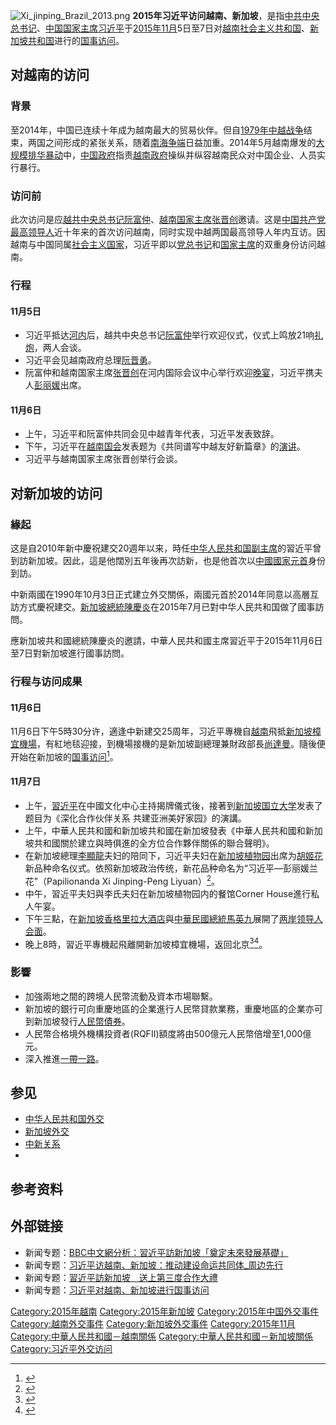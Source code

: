 [[File:Xi_jinping_Brazil_2013.png|thumb]]
{{seealso|习近平外事访问列表}}
'''2015年习近平访问越南、新加坡'''，是指[[中国共产党中央委员会总书记|中共中央总书记]]、[[中华人民共和国主席|中国国家主席]][[习近平|习近平]]于[[2015年11月|2015年11月]]5日至7日对[[越南社会主义共和国|越南社会主义共和国]]、[[新加坡共和国|新加坡共和国]]进行的[[国事访问|国事访问]]。

== 对越南的访问 ==
=== 背景 ===

至2014年，中国已连续十年成为越南最大的贸易伙伴。但自[[1979年中越战争|1979年中越战争]]结束，两国之间形成的紧张关系，随着[[南海争端|南海争端]]日益加重。2014年5月越南爆发的[[2014年越南排华暴动|大规模排华暴动]]中，[[中华人民共和国政府|中国政府]]指责[[越南政府|越南政府]]操纵并纵容越南民众对中国企业、人员实行暴行。

=== 访问前 ===

此次访问是应[[越南共产党中央委员会总书记|越共中央总书记]][[阮富仲|阮富仲]]、[[越南社会主义共和国主席|越南国家主席]][[张晋创|张晋创]]邀请。这是[[中国共产党|中国共产党]][[中共中央主要负责人|最高领导人]]近十年来的首次访问越南，同时实现中越两国最高领导人年内互访。因越南与中国同属[[社会主义国家|社会主义国家]]，习近平即以[[中国共产党中央委员会总书记|党总书记]]和[[中华人民共和国主席|国家主席]]的双重身份访问越南。

=== 行程 ===

==== 11月5日 ====

*习近平抵达[[河内|河内]]后，越共中央总书记[[阮富仲|阮富仲]]举行欢迎仪式，仪式上鸣放21响[[礼炮|礼炮]]，两人会谈。
*习近平会见越南政府总理[[阮晋勇|阮晋勇]]。
*阮富仲和越南国家主席[[张晋创|张晋创]]在河内国际会议中心举行欢迎[[宴會|晚宴]]，习近平携夫人[[彭丽媛|彭丽媛]]出席。

==== 11月6日 ====

*上午，习近平和阮富仲共同会见中越青年代表，习近平发表致辞。
*下午，习近平在[[越南國會|越南国会]]发表题为《共同谱写中越友好新篇章》的[[演讲|演讲]]。
*习近平与越南国家主席张晋创举行会谈。

== 对新加坡的访问 ==
===緣起===
这是自2010年新中慶祝建交20週年以来，時任[[中华人民共和国副主席|中华人民共和国副主席]]的習近平曾到訪新加坡。因此，這是他闊別五年後再次訪新，也是他首次以[[中华人民共和国国家元首列表|中國國家元首]]身份到訪。

中新兩國在1990年10月3日正式建立外交關係，兩國元首於2014年同意以高層互訪方式慶祝建交。[[新加坡總統|新加坡總統]][[陳慶炎|陳慶炎]]在2015年7月已對中华人民共和国做了國事訪問。

應新加坡共和國總統陳慶炎的邀請，中華人民共和國主席習近平于2015年11月6日至7日對新加坡進行國事訪問。

===行程与访问成果===
====11月6日====
11月6日下午5時30分许，適逢中新建交25周年，习近平專機自[[越南|越南]]飛抵[[新加坡樟宜機場|新加坡樟宜機場]]，有紅地毯迎接，到機場接機的是新加坡副總理兼財政部長[[尚達曼|尚達曼]]。隨後便开始在新加坡的[[国事访问|国事访问]]<ref>{{Cite web|url=http://www.fmprc.gov.cn/web/zyxw/t1312735.shtml|title=习近平抵达新加坡开始对新加坡进行国事访问|accessdate=2015-11-10|archive-date=2015-11-17|archive-url=https://web.archive.org/web/20151117022243/http://www.fmprc.gov.cn/web/zyxw/t1312735.shtml|dead-url=no}}</ref>。

====11月7日====
*上午，[[習近平|習近平]]在中國文化中心主持揭牌儀式後，接著到[[新加坡国立大学|新加坡国立大学]]发表了题目为《深化合作伙伴关系 共建亚洲美好家园》的演講。
*上午，中華人民共和國和新加坡共和國在新加坡發表《中華人民共和國和新加坡共和國關於建立與時俱進的全方位合作夥伴關係的聯合聲明》。
*在新加坡總理[[李顯龍|李顯龍]]夫妇的陪同下，习近平夫妇在[[新加坡植物园|新加坡植物园]]出席为[[胡姬花|胡姬花]]新品种命名仪式。依照新加坡政治传统，新花品种命名为“习近平—彭丽媛兰花”（Papilionanda Xi Jinping-Peng Liyuan）<ref>{{Cite web |url=http://news.sohu.com/20151108/n425657473.shtml |title=新加坡有种胡姬花叫做“习近平-彭丽媛兰花” |accessdate=2015-11-15 |author= |date=2015-11-08 |work= |publisher=搜狐网，来源：观察者网 |language=Zh-hans |deadurl=yes |archiveurl=https://web.archive.org/web/20151117030401/http://news.sohu.com/20151108/n425657473.shtml |archivedate=2015-11-17 }}</ref>。
*中午，習近平夫妇與李氏夫妇在新加坡植物园内的餐馆Corner House進行私人午宴。
*下午三點，在[[新加坡香格里拉大酒店|新加坡香格里拉大酒店]]與[[中華民國總統|中華民國總統]][[馬英九|馬英九]]展開了[[两岸领导人会面|两岸领导人会面]]。
*晚上8時，習近平專機起飛離開新加坡樟宜機場，返回北京<ref>{{Cite web |url=http://www.appledaily.com.tw/realtimenews/article/new/20151107/728142/ |title=馬習專機併排停　習近平先行離去 |accessdate=2015-11-11 |archive-date=2016-03-04 |archive-url=https://web.archive.org/web/20160304113337/http://www.appledaily.com.tw/realtimenews/article/new/20151107/728142/ |dead-url=no }}</ref><ref>{{Cite web |url=http://news.ltn.com.tw/news/politics/breakingnews/1501132 |title=習馬車隊先後抵機場 習近平先起飛 |accessdate=2015-11-11 |archive-date=2017-10-22 |archive-url=https://web.archive.org/web/20171022002715/http://news.ltn.com.tw/news/politics/breakingnews/1501132 |dead-url=no }}</ref>。

=== 影響 ===
*加強兩地之間的跨境人民幣流動及資本市場聯繫。
*新加坡的銀行可向重慶地區的企業進行人民幣貸款業務，重慶地區的企業亦可到新加坡發行[[人民幣債券|人民幣債券]]。
*人民幣合格境外機構投資者(RQFII)額度將由500億元人民幣倍增至1,000億元。
*深入推進[[一帶一路|一帶一路]]。

==参见==
{{portal box|中华人民共和国|新加坡|國際關係}}
*[[中华人民共和国外交|中华人民共和国外交]]
*[[新加坡外交|新加坡外交]]
*[[中新关系|中新关系]]
*
==参考资料==
{{Reflist|2}}

==外部链接==
*新闻专题：[http://www.bbc.com/zhongwen/trad/world/2015/11/151105_ana_china_singapore_relations BBC中文網分析：習近平訪新加坡「奠定未來發展基礎」]{{Wayback|url=http://www.bbc.com/zhongwen/trad/world/2015/11/151105_ana_china_singapore_relations |date=20151109040137 }}
*新闻专题：[http://politics.people.com.cn/n/2015/1109/c1001-27794897.html 习近平访越南、新加坡：推动建设命运共同体_周边先行]{{Wayback|url=http://politics.people.com.cn/n/2015/1109/c1001-27794897.html |date=20151113061330 }}
*新闻专题：[http://www.ettoday.net/news/20151108/593231.htm 習近平訪新加坡　送上第三度合作大禮]{{Wayback|url=http://www.ettoday.net/news/20151108/593231.htm |date=20190502172239 }}
*新闻专题：[http://news.youth.cn/zt/visit/xjpcfynxjp/#visit3 习近平对越南、新加坡进行国事访问]{{Wayback|url=http://news.youth.cn/zt/visit/xjpcfynxjp/#visit3 |date=20151117031938 }}

{{习近平}}
[[Category:2015年越南|Category:2015年越南]]
[[Category:2015年新加坡|Category:2015年新加坡]]
[[Category:2015年中国外交事件|Category:2015年中国外交事件]]
[[Category:越南外交事件|Category:越南外交事件]]
[[Category:新加坡外交事件|Category:新加坡外交事件]]
[[Category:2015年11月|Category:2015年11月]]
[[Category:中華人民共和國－越南關係|Category:中華人民共和國－越南關係]]
[[Category:中華人民共和國－新加坡關係|Category:中華人民共和國－新加坡關係]]
[[Category:习近平外交访问|Category:习近平外交访问]]